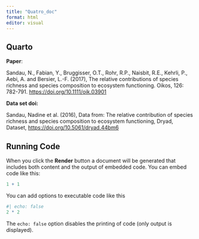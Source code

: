 ```yaml
---
title: "Quatro_doc"
format: html
editor: visual
---
```


## Quarto

**Paper**:

Sandau, N., Fabian, Y., Bruggisser, O.T., Rohr, R.P., Naisbit, R.E., Kehrli, P., Aebi, A. and Bersier, L.-F. (2017), The relative contributions of species richness and species composition to ecosystem functioning. Oikos, 126: 782-791. <https://doi.org/10.1111/oik.03901>

**Data set doi:**

Sandau, Nadine et al. (2016), Data from: The relative contribution of species richness and species composition to ecosystem functioning, Dryad, Dataset, <https://doi.org/10.5061/dryad.44bm6>

## Running Code

When you click the **Render** button a document will be generated that includes both content and the output of embedded code. You can embed code like this:

```r
1 + 1
```

You can add options to executable code like this

```r
#| echo: false
2 * 2
```

The `echo: false` option disables the printing of code (only output is displayed).
